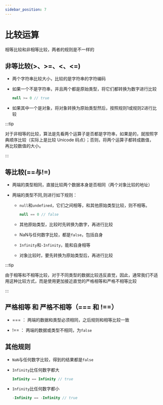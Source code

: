 ```yaml
---
sidebar_position: 7
---
```


# 比较运算

相等比较和非相等比较，两者的规则是不一样的

## 非等比较(>、>=、<、<=)

- 两个字符串比较大小，比较的是字符串的字符编码

- 如果一个不是字符串，并且两个都是原始类型，将它们都转换为数字进行比较

    ```jsx
    null >= 0 // true
    ```

- 如果其中一个是对象，将对象转换为原始类型然后，按照规则1或规则2进行比较

:::tip

对于非相等的比较，算法是先看两个运算子是否都是字符串，如果是的，就按照字典顺序比较（实际上是比较 Unicode 码点）；否则，将两个运算子都转成数值，再比较数值的大小。

:::

## 等比较(==与!=)

- 两端的类型相同，直接比较两个数据本身是否相同（两个对象比较的地址）

- 两端的类型不同,则进行如下规则：

    - `null`和`undefined`，它们之间相等，和其他原始类型比较，则不相等。 

        ```jsx
        null == 0 // false
        ```

    - 其他原始类型，比较时先转换为数字，再进行比较

    - NaN与任何数字比较，都是`false`，包括自身

    - `Infinity`和`-Infinity`，能和自身相等

    - 对象比较时，要先转换为原始类型后，再进行比较

:::tip

由于相等和不相等比较，对于不同类型的数据比较违反直觉，因此，通常我们不适用这种比较方式，而是使用更加接近直觉的严格相等和严格不相等比较

:::

## 严格相等 和 严格不相等（=== 和 !==）

- === ： 两端的数据和类型必须相同，之后规则和相等比较一致

- !== ： 两端的数据或类型不相同，为`false`

## 其他规则

- `NaN`与任何数字比较，得到的结果都是`false`

- `Infinity`比任何数字都大

    ```jsx
    Infinity == Infinity // true
    ```

- `Infinity`比任何数字都小

    ```jsx
    -Infinity == -Infinity // true
    ```
